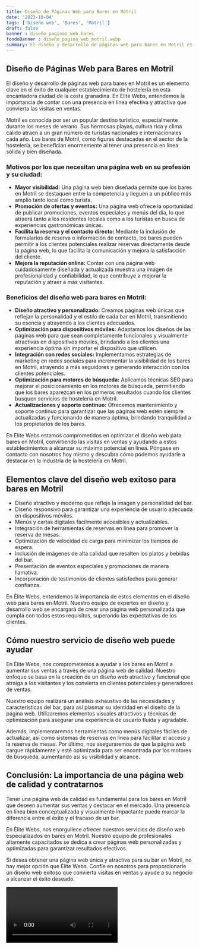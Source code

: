 ```yaml
---
title: Diseño de Páginas Web para Bares en Motril
date: '2023-10-04'
tags: ['Diseño web', 'Bares', 'Motril']
draft: false
banner : diseño_paginas_web_bares
fondoBanner : diseño_pagina_web_motril.webp
summary: El diseño y desarrollo de páginas web para bares en Motril es un elemento clave en el éxito de cualquier establecimiento de hostelería en esta encantadora ciudad de la costa granadina. En Elite Webs, entendemos la importancia de contar con una presencia en línea efectiva y atractiva que convierta las visitas en ventas.
---
```


## Diseño de Páginas Web para Bares en Motril

El diseño y desarrollo de páginas web para bares en Motril es un elemento clave en el éxito de cualquier establecimiento de hostelería en esta encantadora ciudad de la costa granadina. En Elite Webs, entendemos la importancia de contar con una presencia en línea efectiva y atractiva que convierta las visitas en ventas.

Motril es conocida por ser un popular destino turístico, especialmente durante los meses de verano. Sus hermosas playas, cultura rica y clima cálido atraen a un gran número de turistas nacionales e internacionales cada año. Los bares de Motril, como figuras destacadas en el sector de la hostelería, se benefician enormemente al tener una presencia en línea sólida y bien diseñada.

### Motivos por los que necesitan una página web en su profesión y su ciudad:

- **Mayor visibilidad:** Una página web bien diseñada permite que los bares en Motril se destaquen entre la competencia y lleguen a un público más amplio tanto local como turista.
- **Promoción de ofertas y eventos:** Una página web ofrece la oportunidad de publicar promociones, eventos especiales y menús del día, lo que atraerá tanto a los residentes locales como a los turistas en busca de experiencias gastronómicas únicas.
- **Facilita la reserva y el contacto directo:** Mediante la inclusión de formularios de reserva o información de contacto, los bares pueden permitir a los clientes potenciales realizar reservas directamente desde la página web, lo que facilita la comunicación y mejora la satisfacción del cliente.
- **Mejora la reputación online:** Contar con una página web cuidadosamente diseñada y actualizada muestra una imagen de profesionalidad y confiabilidad, lo que contribuye a mejorar la reputación y atraer a más visitantes.

### Beneficios del diseño web para bares en Motril:

- **Diseño atractivo y personalizado:** Creamos páginas web únicas que reflejan la personalidad y el estilo de cada bar en Motril, transmitiendo su esencia y atrayendo a los clientes adecuados.
- **Optimización para dispositivos móviles:** Adaptamos los diseños de las páginas web para que sean completamente funcionales y visualmente atractivas en dispositivos móviles, brindando a los clientes una experiencia óptima sin importar el dispositivo que utilicen.
- **Integración con redes sociales:** Implementamos estrategias de marketing en redes sociales para incrementar la visibilidad de los bares en Motril, atrayendo a más seguidores y generando interacción con los clientes potenciales.
- **Optimización para motores de búsqueda:** Aplicamos técnicas SEO para mejorar el posicionamiento en los motores de búsqueda, permitiendo que los bares aparezcan en los primeros resultados cuando los clientes busquen servicios de hostelería en Motril.
- **Actualizaciones y soporte continuo:** Ofrecemos mantenimiento y soporte continuo para garantizar que las páginas web estén siempre actualizadas y funcionando de manera óptima, brindando tranquilidad a los propietarios de los bares.

En Elite Webs estamos comprometidos en optimizar el diseño web para bares en Motril, convirtiendo las visitas en ventas y ayudando a estos establecimientos a alcanzar su máximo potencial en línea. Póngase en contacto con nosotros hoy mismo y descubra cómo podemos ayudarle a destacar en la industria de la hostelería en Motril.

<GifSeo />

<Cta />

## Elementos clave del diseño web exitoso para bares en Motril

- Diseño atractivo y moderno que refleje la imagen y personalidad del bar.
- Diseño responsivo para garantizar una experiencia de usuario adecuada en dispositivos móviles.
- Menús y cartas digitales fácilmente accesibles y actualizables.
- Integración de herramientas de reservas en línea para promover la reserva de mesas.
- Optimización de velocidad de carga para minimizar los tiempos de espera.
- Inclusión de imágenes de alta calidad que resalten los platos y bebidas del bar.
- Presentación de eventos especiales y promociones de manera llamativa.
- Incorporación de testimonios de clientes satisfechos para generar confianza.

En Élite Webs, entendemos la importancia de estos elementos en el diseño web para bares en Motril. Nuestro equipo de expertos en diseño y desarrollo web se encargará de crear una página web personalizada que cumpla con todos estos requisitos, superando las expectativas de los clientes. 

## Cómo nuestro servicio de diseño web puede ayudar

En Élite Webs, nos comprometemos a ayudar a los bares en Motril a aumentar sus ventas a través de una página web de calidad. Nuestro enfoque se basa en la creación de un diseño web atractivo y funcional que atraiga a los visitantes y los convierta en clientes potenciales y generadores de ventas.

Nuestro equipo realizará un análisis exhaustivo de las necesidades y características del bar, para así plasmar su identidad en el diseño de la página web. Utilizaremos elementos visuales atractivos y técnicas de optimización para asegurar una experiencia de usuario fluida y agradable.

Además, implementaremos herramientas como menús digitales fáciles de actualizar, así como sistemas de reservas en línea para facilitar el acceso y la reserva de mesas. Por último, nos aseguraremos de que la página web cargue rápidamente y esté optimizada para ser encontrada por los motores de búsqueda, aumentando así su visibilidad y alcance.

## Conclusión: La importancia de una página web de calidad y contratarnos

Tener una página web de calidad es fundamental para los bares en Motril que deseen aumentar sus ventas y destacar en el mercado. Una presencia en línea bien conceptualizada y visualmente impactante puede marcar la diferencia entre el éxito y el fracaso de un bar.

En Élite Webs, nos enorgullece ofrecer nuestros servicios de diseño web especializados en bares en Motril. Nuestro equipo de profesionales altamente capacitados se dedica a crear páginas web personalizadas y optimizadas para garantizar resultados efectivos.

Si desea obtener una página web única y atractiva para su bar en Motril, no hay mejor opción que Élite Webs. Confíe en nosotros para proporcionarle un diseño web exitoso que convierta visitas en ventas y ayude a su negocio a alcanzar el éxito deseado.

<Video />

<CtaBot job='Bares' city='Motril'/>

<Gmaps query='Motril+españa+maps' />